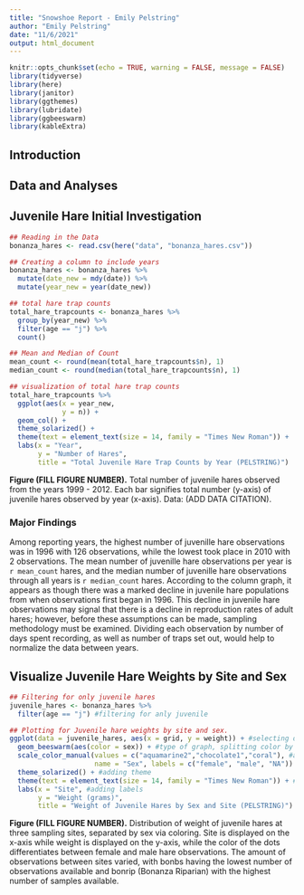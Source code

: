 ```yaml
---
title: "Snowshoe Report - Emily Pelstring"
author: "Emily Pelstring"
date: "11/6/2021"
output: html_document
---
```


```r
knitr::opts_chunk$set(echo = TRUE, warning = FALSE, message = FALSE)
library(tidyverse)
library(here)
library(janitor)
library(ggthemes)
library(lubridate)
library(ggbeeswarm)
library(kableExtra)
```

## Introduction

## Data and Analyses 

## Juvenile Hare Initial Investigation 

```r
## Reading in the Data 
bonanza_hares <- read.csv(here("data", "bonanza_hares.csv"))

## Creating a column to include years 
bonanza_hares <- bonanza_hares %>%
  mutate(date_new = mdy(date)) %>%
  mutate(year_new = year(date_new))

## total hare trap counts 
total_hare_trapcounts <- bonanza_hares %>%
  group_by(year_new) %>%
  filter(age == "j") %>%
  count()

## Mean and Median of Count
mean_count <- round(mean(total_hare_trapcounts$n), 1)
median_count <- round(median(total_hare_trapcounts$n), 1)

## visualization of total hare trap counts 
total_hare_trapcounts %>%
  ggplot(aes(x = year_new,
             y = n)) +
  geom_col() + 
  theme_solarized() +
  theme(text = element_text(size = 14, family = "Times New Roman")) +
  labs(x = "Year",
       y = "Number of Hares",
       title = "Total Juvenile Hare Trap Counts by Year (PELSTRING)")

```

**Figure (FILL FIGURE NUMBER).** Total number of juvenile hares observed from the years 1999 - 2012. Each bar signifies total number (y-axis) of juvenile hares observed by year (x-axis). Data: (ADD DATA CITATION).

### Major Findings 

Among reporting years, the highest number of juvenille hare observations was in 1996 with 126 observations, while the lowest took place in 2010 with 2 observations. The mean number of juvenille hare observations per year is `r mean_count` hares, and the median number of juvenille hare observations through all years is `r median_count` hares. According to the column graph, it appears as though there was a marked decline in juvenile hare populations from when observations first began in 1996. This decline in juvenile hare observations may signal that there is a decline in reproduction rates of adult hares; however, before these assumptions can be made, sampling methodology must be examined. Dividing each observation by number of days spent recording, as well as number of traps set out, would help to normalize the data between years. 

## Visualize Juvenile Hare Weights by Site and Sex

```r
## Filtering for only juvenile hares 
juvenile_hares <- bonanza_hares %>%
  filter(age == "j") #filtering for anly juvenile

## Plotting for Juvenile hare weights by site and sex. 
ggplot(data = juvenile_hares, aes(x = grid, y = weight)) + #selecting data, setting x value as site and y value as weight 
  geom_beeswarm(aes(color = sex)) + #type of graph, splitting color by sex
  scale_color_manual(values = c("aquamarine2","chocolate1","coral"), #adding specific colors by vector 
                     name = "Sex", labels = c("female", "male", "NA")) + #changing label text
  theme_solarized() + #adding theme
  theme(text = element_text(size = 14, family = "Times New Roman")) + #changing graph text size and font
  labs(x = "Site", #adding labels
       y = "Weight (grams)",
       title = "Weight of Juvenile Hares by Sex and Site (PELSTRING)") #adding title 
```
**Figure (FILL FIGURE NUMBER).** Distribution of weight of juvenile hares at three sampling sites, separated by sex via coloring. Site is displayed on the x-axis while weight is displayed on the y-axis, while the color of the dots differentiates between female and male hare observations. The amount of observations between sites varied, with bonbs having the lowest number of observations available and bonrip (Bonanza Riparian) with the highest number of samples available. 
